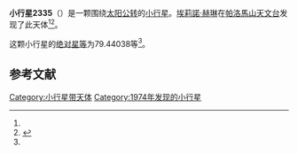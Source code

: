 {{Infobox planet
| bgcolour = #FFFFC0
| name = 2335 James
| symbol = 
| image = 
| caption = 
| discovery = yes
| discovery_ref = 
| discoverer = [[埃莉諾·赫琳|埃莉諾·赫琳]]
| discovery_site = [[帕洛马山|帕洛马山]] 
| discovered = 1974年10月17日
| designations = yes
| mp_name = 
| named_after = 
| alt_names = 
| mp_category = [[越火小行星|越火小行星]]
| orbit_ref = <ref name="a">[http://ssd.jpl.nasa.gov/sbdb.cgi?sstr=2335 2335 James] {{Wayback|url=http://ssd.jpl.nasa.gov/sbdb.cgi?sstr=2335 |date=20200820030217 }}，小行星數據庫瀏覽器（JPL Small-Body Database Browser）－[[美国国家航空航天局|美国国家航空航天局]]喷气推进实验室</ref>
| epoch = 2456400.5 (2013年4月18日更新)
| aphelion = {{convert|2.8883224|AU|km|3|abbr=on|lk=out}}
| perihelion = {{convert|1.3590066|AU|km|3|abbr=on}}
| semimajor = {{convert|2.1236645|AU|km|3|abbr=on}}
| eccentricity = 0.3600653
| period = 1130.387356 [[日|日]]<br />3.09[[儒略年|儒略年]]
| avg_speed = 
| inclination = 36.31554
| asc_node = 20.01943
| mean_anomaly = 
| arg_peri = 79.44038
| satellites = 
| physical_characteristics = yes
| dimensions = 
| mass = 
| density = 
| surface_grav = 
| escape_velocity = 
| sidereal_day = 
| axial_tilt = 
| pole_ecliptic_lat = 
| pole_ecliptic_lon = 
| albedo = 
| temperatures= 
| temp_name1 = 
| mean_temp_1 = 
| max_temp_1 = 
| temp_name2 = 
| max_temp_2 = 
| spectral_type = 
| abs_magnitude = 79.44038
}}

'''小行星2335'''（{{lang-en|2335 James}}）是一颗围绕[[太阳|太阳]][[公转|公转]]的[[小行星|小行星]]。[[埃莉諾·赫琳|埃莉諾·赫琳]]在[[帕洛馬山天文台|帕洛馬山天文台]]发现了此天体<ref name="a" /><ref>{{cite news|title=小行星列表|url=http://cfa-www.harvard.edu/iau/lists/NumberedMPs.txt|accessdate=2013-07-08|newspaper=哈佛大学|archive-date=2008-05-17|archive-url=https://web.archive.org/web/20080517010638/http://cfa-www.harvard.edu/iau/lists/NumberedMPs.txt|dead-url=no}}</ref>。

这颗小行星的[[绝对星等|绝对星等]]为79.44038等<ref name="a" />。

==参考文献==
{{reflist}}
{{Minor Planet Number|[[小行星2334|小行星2334]]|[[小行星2336|小行星2336]]}}

{{小天体}}

[[Category:小行星带天体|Category:小行星带天体]]
[[Category:1974年发现的小行星|Category:1974年发现的小行星]]

{{asteroid-stub}}
